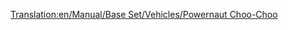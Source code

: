 [[Translation:en/Manual/Base Set/Vehicles/Powernaut Choo-Choo]]
{{ru/Поезда|Image=[[File:en/Powernautchoochoo.png]]
|Name=Powernaut Choo-Choo
|Cost=£ 17578 (878900 р.)
|Speed=96 км/ч (60 миль/ч)
|Weight=130 т
|Power=900 л.с. (671 кВт)
|Annual=£ 2132 (106600 р.)
|Designed=1952
|Lifespan=20 
|Capacity=нет
|Description=Немного получше, чем Ploddyphut Choo-Choo, но ничего особенного.
|Real-life=Вымышленный
}}